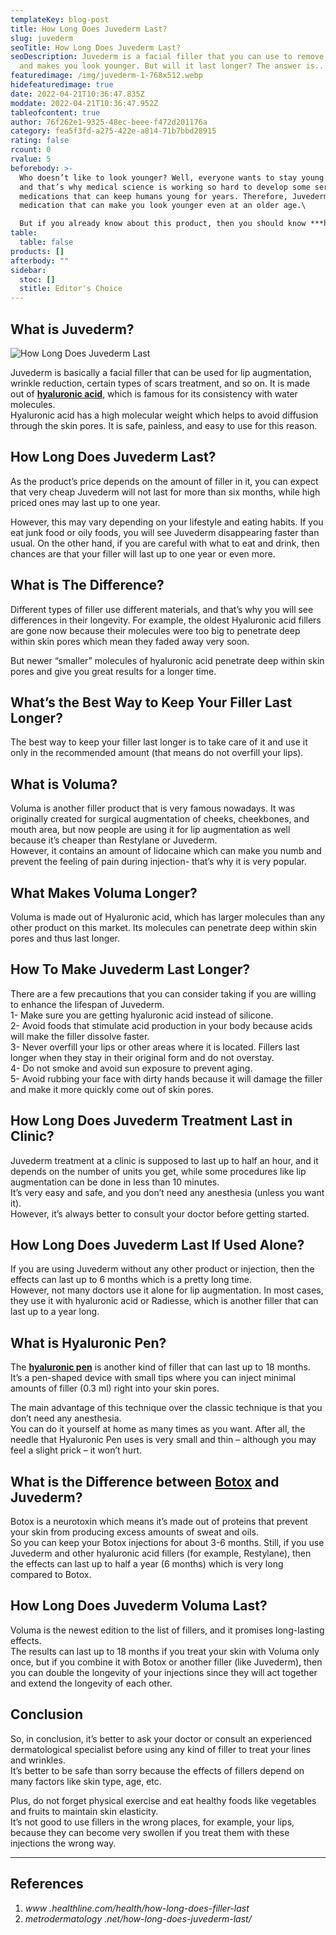 ```yaml
---
templateKey: blog-post
title: How Long Does Juvederm Last?
slug: juvederm
seoTitle: How Long Does Juvederm Last?
seoDescription: Juvederm is a facial filler that you can use to remove wrinkles
  and makes you look younger. But will it last longer? The answer is...
featuredimage: /img/juvederm-1-768x512.webp
hidefeaturedimage: true
date: 2022-04-21T10:36:47.835Z
moddate: 2022-04-21T10:36:47.952Z
tableofcontent: true
author: 76f262e1-9325-48ec-beee-f472d201176a
category: fea5f3fd-a275-422e-a814-71b7bbd28915
rating: false
rcount: 0
rvalue: 5
beforebody: >-
  Who doesn’t like to look younger? Well, everyone wants to stay young forever,
  and that’s why medical science is working so hard to develop some serums or
  medications that can keep humans young for years. Therefore, Juvederm is a
  medication that can make you look younger even at an older age.\

  But if you already know about this product, then you should know ***how long does Juvederm last?*** And in this article, I will let you know the answer.
table:
  table: false
products: []
afterbody: ""
sidebar:
  stoc: []
  stitle: Editor's Choice
---
```

## What is Juvederm?

![How Long Does Juvederm Last](/img/juvederm-1-768x512.webp "How Long Does Juvederm Last")

Juvederm is basically a facial filler that can be used for lip augmentation, wrinkle reduction, certain types of scars treatment, and so on. It is made out of **[hyaluronic acid](https://en.wikipedia.org/wiki/Hyaluronic_acid)**, which is famous for its consistency with water molecules.\
Hyaluronic acid has a high molecular weight which helps to avoid diffusion through the skin pores. It is safe, painless, and easy to use for this reason.

## How Long Does Juvederm Last?

As the product’s price depends on the amount of filler in it, you can expect that very cheap Juvederm will not last for more than six months, while high priced ones may last up to one year.

However, this may vary depending on your lifestyle and eating habits. If you eat junk food or oily foods, you will see Juvederm disappearing faster than usual. On the other hand, if you are careful with what to eat and drink, then chances are that your filler will last up to one year or even more.

## What is The Difference?

Different types of filler use different materials, and that’s why you will see differences in their longevity. For example, the oldest Hyaluronic acid fillers are gone now because their molecules were too big to penetrate deep within skin pores which mean they faded away very soon.

But newer “smaller” molecules of hyaluronic acid penetrate deep within skin pores and give you great results for a longer time.

## What’s the Best Way to Keep Your Filler Last Longer?

The best way to keep your filler last longer is to take care of it and use it only in the recommended amount (that means do not overfill your lips).

## What is Voluma?

Voluma is another filler product that is very famous nowadays. It was originally created for surgical augmentation of cheeks, cheekbones, and mouth area, but now people are using it for lip augmentation as well because it’s cheaper than Restylane or Juvederm.\
However, it contains an amount of lidocaine which can make you numb and prevent the feeling of pain during injection- that’s why it is very popular.

## What Makes Voluma Longer?

Voluma is made out of Hyaluronic acid, which has larger molecules than any other product on this market. Its molecules can penetrate deep within skin pores and thus last longer.

## How To Make Juvederm Last Longer?

There are a few precautions that you can consider taking if you are willing to enhance the lifespan of Juvederm.\
1- Make sure you are getting hyaluronic acid instead of silicone.\
2- Avoid foods that stimulate acid production in your body because acids will make the filler dissolve faster.\
3- Never overfill your lips or other areas where it is located. Fillers last longer when they stay in their original form and do not overstay.\
4- Do not smoke and avoid sun exposure to prevent aging.\
5- Avoid rubbing your face with dirty hands because it will damage the filler and make it more quickly come out of skin pores.

## How Long Does Juvederm Treatment Last in Clinic?

Juvederm treatment at a clinic is supposed to last up to half an hour, and it depends on the number of units you get, while some procedures like lip augmentation can be done in less than 10 minutes.\
It’s very easy and safe, and you don’t need any anesthesia (unless you want it).\
However, it’s always better to consult your doctor before getting started.

## How Long Does Juvederm Last If Used Alone?

If you are using Juvederm without any other product or injection, then the effects can last up to 6 months which is a pretty long time.\
However, not many doctors use it alone for lip augmentation. In most cases, they use it with hyaluronic acid or Radiesse, which is another filler that can last up to a year long.

## What is Hyaluronic Pen?

The **[hyaluronic pen](https://howlongdoeslast.info/hyaluron-pen/)** is another kind of filler that can last up to 18 months.\
It’s a pen-shaped device with small tips where you can inject minimal amounts of filler (0.3 ml) right into your skin pores.

The main advantage of this technique over the classic technique is that you don’t need any anesthesia.\
You can do it yourself at home as many times as you want. After all, the needle that Hyaluronic Pen uses is very small and thin – although you may feel a slight prick – it won’t hurt.

## What is the Difference between **[Botox](https://howlongdoeslast.info/botox/)** and Juvederm?

Botox is a neurotoxin which means it’s made out of proteins that prevent your skin from producing excess amounts of sweat and oils.\
So you can keep your Botox injections for about 3-6 months. Still, if you use Juvederm and other hyaluronic acid fillers (for example, Restylane), then the effects can last up to half a year (6 months) which is very long compared to Botox.

## How Long Does Juvederm Voluma Last?

Voluma is the newest edition to the list of fillers, and it promises long-lasting effects.\
The results can last up to 18 months if you treat your skin with Voluma only once, but if you combine it with Botox or another filler (like Juvederm), then you can double the longevity of your injections since they will act together and extend the longevity of each other.

## Conclusion

So, in conclusion, it’s better to ask your doctor or consult an experienced dermatological specialist before using any kind of filler to treat your lines and wrinkles.\
It’s better to be safe than sorry because the effects of fillers depend on many factors like skin type, age, etc.

Plus, do not forget physical exercise and eat healthy foods like vegetables and fruits to maintain skin elasticity.\
It’s not good to use fillers in the wrong places, for example, your lips, because they can become very swollen if you treat them with these injections the wrong way.

- - -

## References

1. *www .healthline.com/health/how-long-does-filler-last*
2. *metrodermatology .net/how-long-does-juvederm-last/*